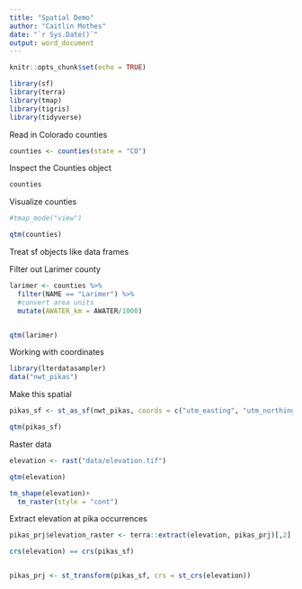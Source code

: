 ```yaml
---
title: "Spatial Demo"
author: "Caitlin Mothes"
date: "`r Sys.Date()`"
output: word_document
---
```


```r
knitr::opts_chunk$set(echo = TRUE)
```


```r
library(sf)
library(terra)
library(tmap)
library(tigris)
library(tidyverse)
```

Read in Colorado counties
```r
counties <- counties(state = "CO")
```

Inspect the Counties object

```r
counties
```

Visualize counties

```r
#tmap_mode("view")
```


```r
qtm(counties)
```

Treat sf objects like data frames

Filter out Larimer county

```r
larimer <- counties %>% 
  filter(NAME == "Larimer") %>% 
  #convert area units
  mutate(AWATER_km = AWATER/1000)


qtm(larimer)
```


Working with coordinates

```r
library(lterdatasampler)
data("nwt_pikas")
```

Make this spatial

```r
pikas_sf <- st_as_sf(nwt_pikas, coords = c("utm_easting", "utm_northing"), crs = 26913)
```

```r
qtm(pikas_sf)
```

 Raster data
 
```r
elevation <- rast("data/elevation.tif")
```

```r
qtm(elevation)
```


```r
tm_shape(elevation)+
  tm_raster(style = "cont")
```

Extract elevation at pika occurrences

```r
pikas_prj$elevation_raster <- terra::extract(elevation, pikas_prj)[,2]
```

```r
crs(elevation) == crs(pikas_sf)


pikas_prj <- st_transform(pikas_sf, crs = st_crs(elevation))
```

